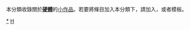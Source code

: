 {{hiddencat}}
{{WPSS-cat}}
本分類收錄關於'''[[硬體|硬體]]'''的[[Wikipedia:小作品|小作品]]。若要將條目加入本分類下，請加入'''{{tl|Hardware-stub}}'''，或者'''{{tl|硬體小作品}}'''模板。

[[Category:硬件|*]]
[[Category:電腦小作品|H]]